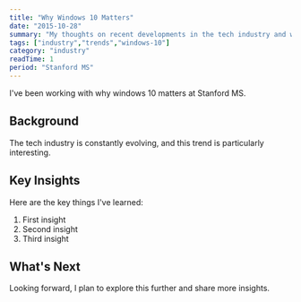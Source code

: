 ```yaml
---
title: "Why Windows 10 Matters"
date: "2015-10-28"
summary: "My thoughts on recent developments in the tech industry and what they mean for developers."
tags: ["industry","trends","windows-10"]
category: "industry"
readTime: 1
period: "Stanford MS"
---
```


I've been working with why windows 10 matters at Stanford MS.

## Background

The tech industry is constantly evolving, and this trend is particularly interesting.

## Key Insights

Here are the key things I've learned:

1. First insight
2. Second insight
3. Third insight

## What's Next

Looking forward, I plan to explore this further and share more insights.


